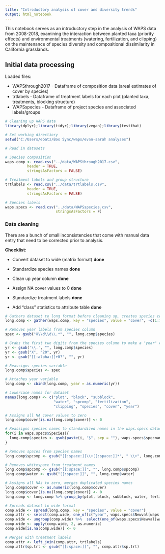 ```yaml
---
title: "Introductory analysis of cover and diversity trends"
output: html_notebook
---
```


This notebook serves as an introductory step in the analysis of WAPS data from 2008-2018, examining the interaction between planted taxa (priority effects) and environmental treatments (watering, fertilization, and clipping) on the maintenance of species diversity and compositional dissimilarity in California grasslands. 

## Initial data processing

Loaded files:

* WAPSthrough2017 - Dataframe of composition data (areal estimates of cover by species)
* trtlabels - Dataframe of treatment labels for each plot (planted taxa, treatments, blocking structure)
* WAPSspecies - Dataframe of project species and associated labels/groups

```r
# Cleaning up WAPS data
library(dplyr);library(tidyr);library(vegan);library(testthat)

# Set working directiory
setwd("C:/Users/ebatz/Box Sync/waps/evan-sarah analyses")

# Read in datasets

# Species composition
waps.comp <- read.csv("../data/WAPSthrough2017.csv",
          header = TRUE,
          stringsAsFactors = FALSE)

# Treatment labels and group structure
trtlabels <- read.csv("../data/trtlabels.csv",
          header = TRUE,
          stringsAsFactors = FALSE)

# Species labels
waps.specs <- read.csv("../data/WAPSspecies.csv", 
                       stringsAsFactors = F)
```

### Data cleaning

There are a bunch of small inconsistencies that come with manual data entry that need to be corrected prior to analysis.

__Checklist:__  

* Convert dataset to wide (matrix format) __done__

* Standardize species names __done__

* Clean up year column __done__

* Assign NA cover values to 0 __done__

* Standardize treatment labels __done__

* Add "class" statistics to attribute table __done__

```r
# Gathers dataset to long format before cleaning up, creates species column
long.comp <- gather(waps.comp, key = "species", value = "cover", -c(1:7))

# Removes year labels from species column
spec <- gsub("X\\d\\d\\.*", "", long.comp$species)

# Grabs the first two digits from the species column to make a "year" column
yr <- gsub('\\.', "", long.comp$species)
yr <- gsub("X", "20", yr)
yr <- gsub("[[:alpha:]]+0?", "", yr)

# Reassigns species variable
long.comp$species <- spec

# Attaches year variable
long.comp <- cbind(long.comp, year = as.numeric(yr))

# Lowercase names for dataset
names(long.comp) <- c("plot", "block", "subblock",
                      "water", "spcomp", "fertilization",
                      "clipping", "species", "cover", "year")

# Assigns all NA cover values to zero
long.comp$cover[is.na(long.comp$cover)] <- 0
```

```r
# Reassigns species names to standardized names in the waps.specs dataset
for(i in waps.specs$Species){
  long.comp$species <- gsub(paste(i, "$", sep = ""), waps.specs$specname[waps.specs$label == i], long.comp$species)
}

# Removes spaces from species names
long.comp$spcomp <- gsub("[[:space:]]\\+[[:space:]]*", " \\+", long.comp$spcomp)

# Removes whitespace from treatment names
long.comp$spcomp <- gsub("[[:space:]]", "", long.comp$spcomp)
long.comp$water <- gsub("[[:space:]]", "", long.comp$water)

# Assigns all NAs to zero, merges duplicated species names
long.comp$cover <- as.numeric(long.comp$cover)
long.comp$cover[is.na(long.comp$cover)] <- 0
long.comp <- long.comp %>% group_by(plot, block, subblock, water, fertilization, species, year) %>% summarise(cover = sum(cover))

# Spreads dataset to wide format
comp.wide <- spread(long.comp, key = "species", value = "cover")
comp.attr <- select(comp.wide, one_of(c("year", waps.specs$Newval[waps.specs$Type == "class"])))
comp.wide <- ungroup(comp.wide) %>%  select(one_of(waps.specs$Newval[waps.specs$Type != "class"]))
comp.wide <- apply(comp.wide, 2, as.numeric)
comp.wide[is.na(comp.wide)] <- 0

# Merges with treatment labels
comp.attr <- left_join(comp.attr, trtlabels)
comp.attr$sp.trt <- gsub("[[:space:]]", "", comp.attr$sp.trt)
```